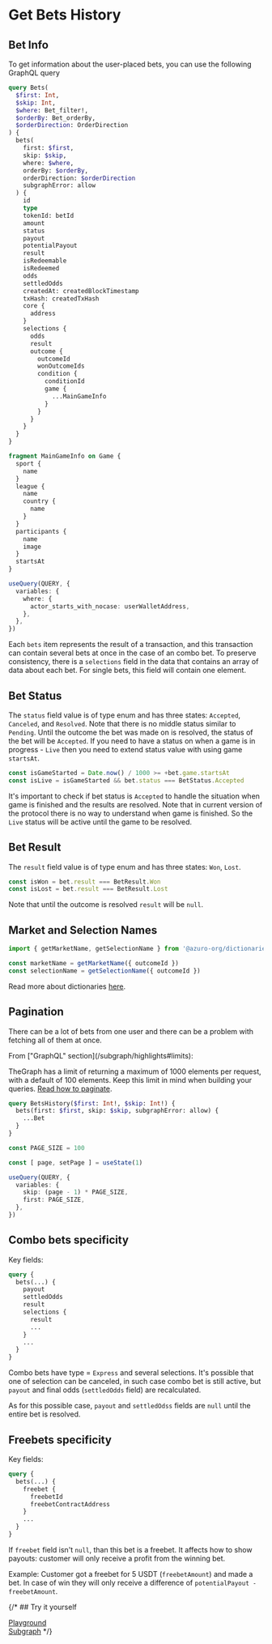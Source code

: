 
# Get Bets History

## Bet Info

To get information about the user-placed bets, you can use the following GraphQL query

```graphql
query Bets(
  $first: Int,
  $skip: Int,
  $where: Bet_filter!,
  $orderBy: Bet_orderBy,
  $orderDirection: OrderDirection
) {
  bets(
    first: $first,
    skip: $skip,
    where: $where,
    orderBy: $orderBy,
    orderDirection: $orderDirection
    subgraphError: allow
  ) {
    id
    type
    tokenId: betId
    amount
    status
    payout
    potentialPayout
    result
    isRedeemable
    isRedeemed
    odds
    settledOdds
    createdAt: createdBlockTimestamp
    txHash: createdTxHash
    core {
      address
    }
    selections {
      odds
      result
      outcome {
        outcomeId
        wonOutcomeIds
        condition {
          conditionId
          game {
            ...MainGameInfo
          }
        }
      }
    }
  }
}

fragment MainGameInfo on Game {
  sport {
    name
  }
  league {
    name
    country {
      name
    }
  }
  participants {
    name
    image
  }
  startsAt
}
```

```ts
useQuery(QUERY, {
  variables: {
    where: {
      actor_starts_with_nocase: userWalletAddress,
    },
  },
})
```

Each `bets` item represents the result of a transaction, and this transaction can contain several bets at once in the case of an combo bet.
To preserve consistency, there is a `selections` field in the data that contains an array of data about each bet.
For single bets, this field will contain one element.


## Bet Status

The `status` field value is of type enum and has three states: `Accepted`, `Canceled`, and `Resolved`. Note that there is no
middle status similar to `Pending`. Until the outcome the bet was made on is resolved, the status of the bet will be
`Accepted`. If you need to have a status on when a game is in progress - `Live` then you need to extend status value
with using game `startsAt`.

```ts
const isGameStarted = Date.now() / 1000 >= +bet.game.startsAt
const isLive = isGameStarted && bet.status === BetStatus.Accepted
```

It's important to check if bet status is `Accepted` to handle the situation when game is finished and the results are resolved.
Note that in current version of the protocol there is no way to understand when game is finished. So the `Live` status will be
active until the game to be resolved.


## Bet Result

The `result` field value is of type enum and has three states: `Won`, `Lost`.

```ts
const isWon = bet.result === BetResult.Won
const isLost = bet.result === BetResult.Lost
```

Note that until the outcome is resolved `result` will be `null`.

## Market and Selection Names

```ts
import { getMarketName, getSelectionName } from '@azuro-org/dictionaries'

const marketName = getMarketName({ outcomeId })
const selectionName = getSelectionName({ outcomeId })
```

Read more about dictionaries [here](/concepts/protocol/dictionaries).


## Pagination

There can be a lot of bets from one user and there can be a problem with fetching all of them at once.

<Callout type="warning">
  From ["GraphQL" section](/subgraph/highlights#limits):

  TheGraph has a limit of returning a maximum of 1000 elements per request, with a default of 100 elements. Keep this
  limit in mind when building your queries. [Read how to paginate](https://thegraph.com/docs/en/querying/graphql-api/#pagination).
</Callout>

```graphql
query BetsHistory($first: Int!, $skip: Int!) {
  bets(first: $first, skip: $skip, subgraphError: allow) {
    ...Bet
  }
}
```

```ts
const PAGE_SIZE = 100

const [ page, setPage ] = useState(1)

useQuery(QUERY, {
  variables: {
    skip: (page - 1) * PAGE_SIZE,
    first: PAGE_SIZE,
  },
})
```

## Combo bets specificity

Key fields:
```graphql
query {
  bets(...) {
    payout
    settledOdds
    result
    selections {
      result
      ...
    }
    ...
  }
}
```

Combo bets have type = `Express` and several selections.
It's possible that one of selection can be canceled, in such case combo bet is still active, but `payout` and final odds (`settledOdds` field) are recalculated.

As for this possible case, `payout` and `settledOdss` fields are `null` until the entire bet is resolved.

## Freebets specificity

Key fields:

```graphql
query {
  bets(...) {
    freebet {
      freebetId
      freebetContractAddress
    }
    ...
  }
}
```
If `freebet` field isn't `null`, than this bet is a freebet. It affects how to show payouts: customer will only receive a profit from the winning bet.

Example: Customer got a freebet for 5 USDT (`freebetAmount`) and made a bet. In case of win they will only receive a difference of `potentialPayout - freebetAmount`.


{/* ## Try it yourself

[Playground](https://stackblitz.com/edit/react-ts-vhqcph?file=App.tsx)<br />
[Subgraph](https://api.thegraph.com/subgraphs/name/azuro-protocol/azuro-api-gnosis/graphql?query=query+Games%28%24owner%3A+String%21%29+%7B%0A++bets%28first%3A+2%2C+where%3A+%7Bactor%3A+%24owner%7D%29+%7B%0A++++createdTxHash%0A++++betId%0A++++amount%0A++++odds%0A++++potentialPayout%0A++++status%0A++++result%0A++++isRedeemable%0A++++isRedeemed%0A++++createdBlockTimestamp%0A++++outcome+%7B%0A++++++outcomeId%0A++++++condition+%7B%0A++++++++wonOutcome+%7B%0A++++++++++outcomeId%0A++++++++%7D%0A++++++%7D%0A++++%7D%0A++++game+%7B%0A++++++...Game%0A++++%7D%0A++%7D%0A%7D%0A%0Afragment+Game+on+Game+%7B%0A++sport+%7B%0A++++name%0A++%7D%0A++league+%7B%0A++++name%0A++++country+%7B%0A++++++name%0A++++%7D%0A++%7D%0A++participants+%7B%0A++++name%0A++++image%0A++%7D%0A++startsAt%0A++status%0A%7D&operationName=MyQuery) */}
